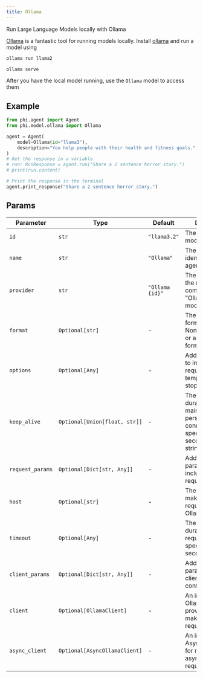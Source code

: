 ```yaml
---
title: Ollama
---
```


Run Large Language Models locally with Ollama

[Ollama](https://ollama.com) is a fantastic tool for running models locally. Install [ollama](https://ollama.com) and run a model using

<CodeGroup>

```bash run model
ollama run llama2
```

```bash serve
ollama serve
```

</CodeGroup>

After you have the local model running, use the `Ollama` model to access them

## Example

<CodeGroup>

```python agent.py
from phi.agent import Agent
from phi.model.ollama import Ollama

agent = Agent(
    model=Ollama(id="llama3"),
    description="You help people with their health and fitness goals.",
)
# Get the response in a variable
# run: RunResponse = agent.run("Share a 2 sentence horror story.")
# print(run.content)

# Print the response in the terminal
agent.print_response("Share a 2 sentence horror story.")
```

</CodeGroup>

## Params
| Parameter | Type | Default | Description |
|-----------|------|---------|-------------|
| `id` | `str` | `"llama3.2"` | The name of the model to be used. |
| `name` | `str` | `"Ollama"` | The name identifier for the agent. |
| `provider` | `str` | `"Ollama {id}"` | The provider of the model, combining "Ollama" with the model ID. |
| `format` | `Optional[str]` | - | The response format, either None for default or a specific format like "json". |
| `options` | `Optional[Any]` | - | Additional options to include with the request, e.g., temperature or stop sequences. |
| `keep_alive` | `Optional[Union[float, str]]` | - | The keep-alive duration for maintaining persistent connections, specified in seconds or as a string. |
| `request_params` | `Optional[Dict[str, Any]]` | - | Additional parameters to include in the request. |
| `host` | `Optional[str]` | - | The host URL for making API requests to the Ollama service. |
| `timeout` | `Optional[Any]` | - | The timeout duration for requests, can be specified in seconds. |
| `client_params` | `Optional[Dict[str, Any]]` | - | Additional parameters for client configuration. |
| `client` | `Optional[OllamaClient]` | - | An instance of OllamaClient provided for making API requests. |
| `async_client` | `Optional[AsyncOllamaClient]` | - | An instance of AsyncOllamaClient for making asynchronous API requests. |
